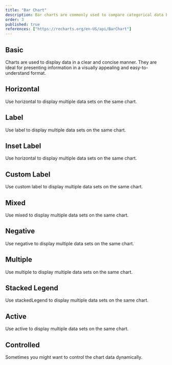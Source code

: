 ```yaml
---
title: "Bar Chart"
description: Bar charts are commonly used to compare categorical data by representing each category with bars of varying lengths.
order: 3
published: true
references: ["https://recharts.org/en-US/api/BarChart"]
---
```


## Basic
Charts are used to display data in a clear and concise manner. They are ideal for presenting information in a visually appealing and easy-to-understand format.
<How withNoPadding={true} isCenter={false} toUse="charts/bar/bar-chart-basic-demo" />

## Horizontal
Use horizontal to display multiple data sets on the same chart.
<How withNoPadding={true} isCenter={false} toUse="charts/bar/bar-chart-horizontal-demo" />


## Label
Use label to display multiple data sets on the same chart.
<How withNoPadding={true} isCenter={false} toUse="charts/bar/bar-chart-label-demo" />

## Inset Label
Use horizontal to display multiple data sets on the same chart.
<How withNoPadding={true} isCenter={false} toUse="charts/bar/bar-chart-horizontal-label-inset-demo" />

## Custom Label
Use custom label to display multiple data sets on the same chart.
<How withNoPadding={true} isCenter={false} toUse="charts/bar/bar-chart-custom-label-demo" />

## Mixed
Use mixed to display multiple data sets on the same chart.
<How withNoPadding={true} isCenter={false} toUse="charts/bar/bar-chart-mixed-demo" />

## Negative
Use negative to display multiple data sets on the same chart.
<How withNoPadding={true} isCenter={false} toUse="charts/bar/bar-chart-negative-demo" />

## Multiple
Use multiple to display multiple data sets on the same chart.
<How withNoPadding={true} isCenter={false} toUse="charts/bar/bar-chart-multiple-demo" />

## Stacked Legend
Use stackedLegend to display multiple data sets on the same chart.
<How withNoPadding={true} isCenter={false} toUse="charts/bar/bar-chart-stacked-legend-demo" />

## Active
Use active to display multiple data sets on the same chart.
<How withNoPadding={true} isCenter={false} toUse="charts/bar/bar-chart-active-demo" />

## Controlled
Sometimes you might want to control the chart data dynamically.
<How withNoPadding={true} isCenter={false} toUse="charts/bar/bar-chart-controlled-demo" />
